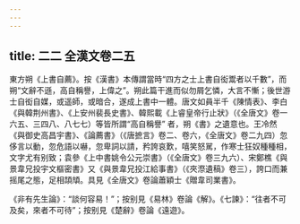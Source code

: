 ```yaml
---
---
---
```

title: 二二 全漢文卷二五
---




東方朔《上書自薦》。按《漢書》本傳謂當時“四方之士上書自衒鬻者以千數”，而朔“文辭不遜，高自稱譽，上偉之”。朔此篇干進而似勿屑乞憐，大言不慚；後世游士自衒自媒，或遥師，或暗合，遂成上書中一體。唐文如員半千《陳情表》、李白《與韓荆州書》、《上安州裴長史書》、韓熙載《上睿皇帝行止狀》（《全唐文》卷一六五、三四八、八七七）等皆所謂“高自稱譽” 者，朔《書》之遺意也。王冷然《與御史高昌宇書》、《論薦書》（《唐摭言》卷二、卷六，《全唐文》卷二九四）忽侈言以動，忽危語以嚇，忽卑詞以請，矜誇哀歎，嘻笑怒駡，作寒士狂奴種種相，文字尤有别致；袁參《上中書姚令公元崇書》（《全唐文》卷三九六）、宋鄭樵《與景韋兄投宇文樞密書》又《與景韋兄投江給事書》（《夾漈遺稿》卷三），誇口而兼摇尾之態，足相頡頏。具見《全唐文》卷論蕭穎士《贈韋司業書》。

《非有先生論》：“談何容易！”；按别見《易林》卷論《解》。《七諫》：“往者不可及矣，來者不可待”；按别見《楚辭》卷論《遠遊》。